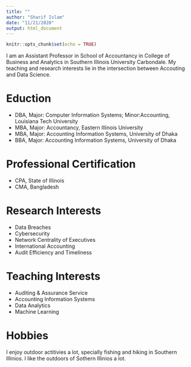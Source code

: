 ```yaml
---
title: ""
author: "Sharif Islam"
date: "11/21/2020"
output: html_document
---
```


```r
knitr::opts_chunk$set(echo = TRUE)
```

I am an Assistant Professor in School of Accountancy in College of Business and Analytics in Southern Illinois University Carbondale. My teaching and research interests lie in the intersection between Accouting and Data Science. 

# Eduction 

* DBA, Major: Computer Information Systems; Minor:Accounting, Louisiana Tech University
* MBA, Major: Accountancy, Eastern Illinois University
* MBA, Major: Accounting Information Systems, University of Dhaka 
* BBA, Major: Accounting Information Systems, University of Dhaka

# Professional Certification

* CPA, State of Illinois 
* CMA, Bangladesh 

# Research Interests 

* Data Breaches
* Cybersecurity
* Network Centrality of Executives
* International Accounting
* Audit Efficiency and Timeliness


# Teaching Interests 

* Auditing & Assurance Service 
* Accounting Information Systems 
* Data Analytics 
* Machine Learning 


# Hobbies 

I enjoy outdoor actitivies a lot, specially fishing and hiking in Southern Illinios. I like the outdoors of Sothern Illinios a lot. 
